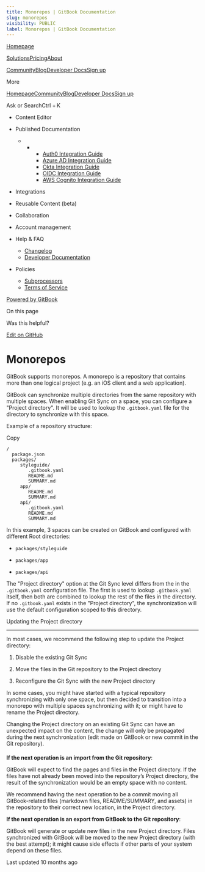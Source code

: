 ```yaml
---
title: Monorepos | GitBook Documentation
slug: monorepos
visibility: PUBLIC
label: Monorepos | GitBook Documentation
---
```

[Homepage](https://www.gitbook.com/)

[Solutions](https://www.gitbook.com/solutions/public-docs)[Pricing](https://www.gitbook.com/pricing)[About](https://www.gitbook.com/about)

[Community](https://github.com/GitbookIO/community)[Blog](https://www.gitbook.com/blog)[Developer Docs](https://developer.gitbook.com/)[Sign up](https://gitbook.com/join)

More

[Homepage](https://www.gitbook.com/)[Community](https://github.com/GitbookIO/community)[Blog](https://www.gitbook.com/blog)[Developer Docs](https://developer.gitbook.com/)[Sign up](https://gitbook.com/join)

Ask or SearchCtrl + K

*   Content Editor
    
*   Published Documentation
    
    *   *   *   [Auth0 Integration Guide](https://developer.gitbook.com/visitor-authentication/guides/integrations/how-to-use-auth0-integration-for-visitor-authentication)
            *   [Azure AD Integration Guide](https://developer.gitbook.com/visitor-authentication/guides/integrations/how-to-use-azure-ad-integration-for-visitor-authentication)
            *   [Okta Integration Guide](https://developer.gitbook.com/visitor-authentication/guides/integrations/how-to-use-okta-integration-for-visitor-authentication)
            *   [OIDC Integration Guide](https://developer.gitbook.com/visitor-authentication/guides/integrations/how-to-use-the-oidc-integration-for-visitor-authentication)
            *   [AWS Cognito Integration Guide](https://developer.gitbook.com/visitor-authentication/guides/integrations/how-to-use-the-aws-cognito-integration-for-visitor-authentication)
            
        
    
*   Integrations
    
*   Reusable Content (beta)
    
*   Collaboration
    
*   Account management
    
*   Help & FAQ
    
    *   [Changelog](https://changelog.gitbook.com/)
    *   [Developer Documentation](https://developer.gitbook.com/)
*   Policies
    
    *   [Subprocessors](https://policies.gitbook.com/security/subprocessors)
    *   [Terms of Service](https://policies.gitbook.com/terms)

[Powered by GitBook](https://www.gitbook.com/?utm_source=content&utm_medium=trademark&utm_campaign=NkEGS7hzeqa35sMXQZ4X)

On this page

Was this helpful?

[Edit on GitHub](https://github.com/GitbookIO/public-docs/blob/main/integrations/git-sync/monorepos.md)

Monorepos
=========

GitBook supports monorepos. A monorepo is a repository that contains more than one logical project (e.g. an iOS client and a web application).

GitBook can synchronize multiple directories from the same repository with multiple spaces. When enabling Git Sync on a space, you can configure a "Project directory". It will be used to lookup the `.gitbook.yaml` file for the directory to synchronize with this space.

Example of a repository structure:

Copy

    /
      package.json
      packages/
         styleguide/
            .gitbook.yaml
            README.md
            SUMMARY.md
         app/
            README.md
            SUMMARY.md
         api/
            .gitbook.yaml
            README.md
            SUMMARY.md

In this example, 3 spaces can be created on GitBook and configured with different Root directories:

*   `packages/styleguide`
    
*   `packages/app`
    
*   `packages/api`
    

The "Project directory" option at the Git Sync level differs from the in the `.gitbook.yaml` configuration file. The first is used to lookup `.gitbook.yaml` itself, then both are combined to lookup the rest of the files in the directory. If no `.gitbook.yaml` exists in the "Project directory", the synchronization will use the default configuration scoped to this directory.

[](#updating)

Updating the Project directory


-------------------------------------------------

In most cases, we recommend the following step to update the Project directory:

1.  Disable the existing Git Sync
    
2.  Move the files in the Git repository to the Project directory
    
3.  Reconfigure the Git Sync with the new Project directory
    

In some cases, you might have started with a typical repository synchronizing with only one space, but then decided to transition into a monorepo with multiple spaces synchronizing with it; or might have to rename the Project directory.

Changing the Project directory on an existing Git Sync can have an unexpected impact on the content, the change will only be propagated during the next synchronization (edit made on GitBook or new commit in the Git repository).

#### 

[](#if-the-next-operation-is-an-import-from-the-git-repository)

**If the next operation is an import from the Git repository**:

GitBook will expect to find the pages and files in the Project directory. If the files have not already been moved into the repository’s Project directory, the result of the synchronization would be an empty space with no content.

We recommend having the next operation to be a commit moving all GitBook-related files (markdown files, README/SUMMARY, and assets) in the repository to their correct new location, in the Project directory.

**If the next operation is an export from GitBook to the Git repository**:

GitBook will generate or update new files in the new Project directory. Files synchronized with GitBook will be moved to the new Project directory (with the best attempt); it might cause side effects if other parts of your system depend on these files.

Last updated 10 months ago
